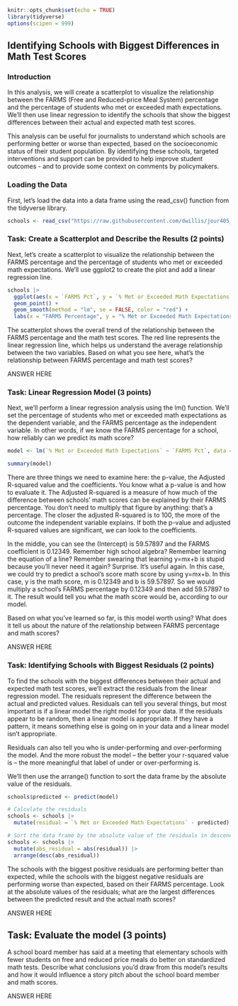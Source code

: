 ```r
knitr::opts_chunk$set(echo = TRUE)
library(tidyverse)
options(scipen = 999)
```

## Identifying Schools with Biggest Differences in Math Test Scores

### Introduction

In this analysis, we will create a scatterplot to visualize the relationship between the FARMS (Free and Reduced-price Meal System) percentage and the percentage of students who met or exceeded math expectations. We'll then use linear regression to identify the schools that show the biggest differences between their actual and expected math test scores.

This analysis can be useful for journalists to understand which schools are performing better or worse than expected, based on the socioeconomic status of their student population. By identifying these schools, targeted interventions and support can be provided to help improve student outcomes - and to provide some context on comments by policymakers.

### Loading the Data

First, let's load the data into a data frame using the read_csv() function from the tidyverse library.

```r
schools <- read_csv("https://raw.githubusercontent.com/dwillis/jour405_files/refs/heads/main/montgomery_pa.csv")
```
### Task: Create a Scatterplot and Describe the Results (2 points)

Next, let's create a scatterplot to visualize the relationship between the FARMS percentage and the percentage of students who met or exceeded math expectations. We'll use ggplot2 to create the plot and add a linear regression line.

```r
schools |>
  ggplot(aes(x = `FARMS Pct`, y = `% Met or Exceeded Math Expectations`)) +
  geom_point() +
  geom_smooth(method = "lm", se = FALSE, color = "red") +
  labs(x = "FARMS Percentage", y = "% Met or Exceeded Math Expectations", title = "Scatterplot of Math Expectations vs FARMS Percentage")
```

The scatterplot shows the overall trend of the relationship between the FARMS percentage and the math test scores. The red line represents the linear regression line, which helps us understand the average relationship between the two variables. Based on what you see here, what's the relationship between FARMS percentage and math test scores?

ANSWER HERE


### Task: Linear Regression Model (3 points)

Next, we'll perform a linear regression analysis using the lm() function. We'll set the percentage of students who met or exceeded math expectations as the dependent variable, and the FARMS percentage as the independent variable. In other words, if we know the FARMS percentage for a school, how reliably can we predict its math score?

```r
model <- lm(`% Met or Exceeded Math Expectations` ~ `FARMS Pct`, data = schools)

summary(model)
```

There are three things we need to examine here: the p-value, the Adjusted R-squared value and the coefficients. You know what a p-value is and how to evaluate it. The Adjusted R-squared is a measure of how much of the difference between schools' math scores can be explained by their FARMS percentage. You don't need to multiply that figure by anything: that's a percentage. The closer the adjusted R-squared is to 100, the more of the outcome the independent variable explains. If both the p-value and adjusted R-squared values are significant, we can look to the coefficients.

In the middle, you can see the (Intercept) is 59.57897 and the FARMS coefficient is 0.12349. Remember high school algebra? Remember learning the equation of a line? Remember swearing that learning y=mx+b is stupid because you’ll never need it again? Surprise. It’s useful again. In this case, we could try to predict a school's score math score by using y=mx+b. In this case, y is the math score, m is 0.12349 and b is 59.57897. So we would multiply a school's FARMS percentage by 0.12349 and then add 59.57897 to it. The result would tell you what the math score would be, according to our model.

Based on what you've learned so far, is this model worth using? What does it tell us about the nature of the relationship between FARMS percentage and math scores?

ANSWER HERE

### Task: Identifying Schools with Biggest Residuals (2 points)

To find the schools with the biggest differences between their actual and expected math test scores, we'll extract the residuals from the linear regression model. The residuals represent the difference between the actual and predicted values. Residuals can tell you several things, but most important is if a linear model the right model for your data. If the residuals appear to be random, then a linear model is appropriate. If they have a pattern, it means something else is going on in your data and a linear model isn’t appropriate.

Residuals can also tell you who is under-performing and over-performing the model. And the more robust the model – the better your r-squared value is – the more meaningful that label of under or over-performing is. 

We'll then use the arrange() function to sort the data frame by the absolute value of the residuals.

```r
schools$predicted <- predict(model)

# Calculate the residuals
schools <- schools |> 
  mutate(residual = `% Met or Exceeded Math Expectations` - predicted)

# Sort the data frame by the absolute value of the residuals in descending order
schools <- schools |>
  mutate(abs_residual = abs(residual)) |>
  arrange(desc(abs_residual))

```
The schools with the biggest positive residuals are performing better than expected, while the schools with the biggest negative residuals are performing worse than expected, based on their FARMS percentage. Look at the absolute values of the residuals; what are the largest differences between the predicted result and the actual math scores?

ANSWER HERE

## Task: Evaluate the model (3 points)

A school board member has said at a meeting that elementary schools with fewer students on free and reduced price meals do better on standardized math tests. Describe what conclusions you'd draw from this model's results and how it would influence a story pitch about the school board member and math scores.

ANSWER HERE
